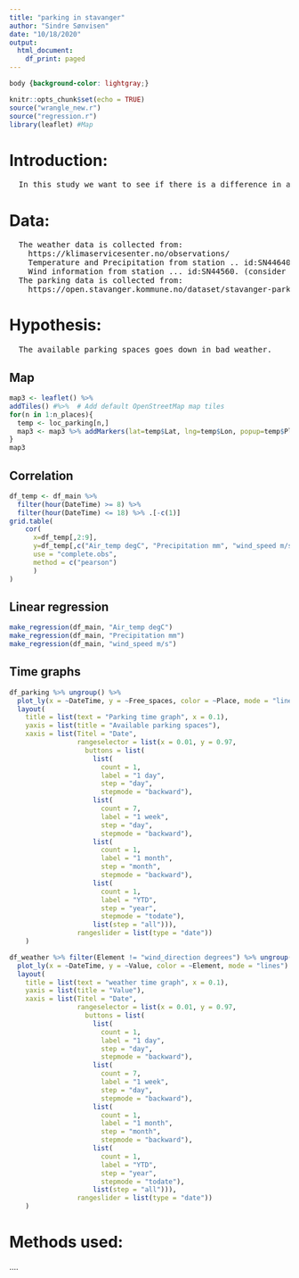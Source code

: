 ```yaml
---
title: "parking in stavanger"
author: "Sindre Sønvisen"
date: "10/18/2020"
output: 
  html_document:
    df_print: paged
---
```


```css
body {background-color: lightgray;}
```

```r
knitr::opts_chunk$set(echo = TRUE)
source("wrangle_new.r")
source("regression.r")
library(leaflet) #Map
```

# Introduction:
<pre>
  In this study we want to see if there is a difference in available parking spaces in different weather.
</pre>

# Data:
<pre>
  The weather data is collected from:
    https://klimaservicesenter.no/observations/
    Temperature and Precipitation from station .. id:SN44640.
    Wind information from station ... id:SN44560. (consider changing...)
  The parking data is collected from:
    https://open.stavanger.kommune.no/dataset/stavanger-parkering/
</pre>

# Hypothesis:
<pre>
  The available parking spaces goes down in bad weather.
</pre>

## Map
```r
map3 <- leaflet() %>%
addTiles() #%>%  # Add default OpenStreetMap map tiles
for(n in 1:n_places){
  temp <- loc_parking[n,]
  map3 <- map3 %>% addMarkers(lat=temp$Lat, lng=temp$Lon, popup=temp$Place)
}
map3
```

## Correlation
```r
df_temp <- df_main %>% 
  filter(hour(DateTime) >= 8) %>%
  filter(hour(DateTime) <= 18) %>% .[-c(1)]
grid.table(
    cor(
      x=df_temp[,2:9], 
      y=df_temp[,c("Air_temp degC", "Precipitation mm", "wind_speed m/s")], 
      use = "complete.obs", 
      method = c("pearson")
      )
)
```

## Linear regression

```r
make_regression(df_main, "Air_temp degC")
make_regression(df_main, "Precipitation mm")
make_regression(df_main, "wind_speed m/s")
```

## Time graphs
```r
df_parking %>% ungroup() %>%
  plot_ly(x = ~DateTime, y = ~Free_spaces, color = ~Place, mode = "lines") %>%
  layout(
    title = list(text = "Parking time graph", x = 0.1),
    yaxis = list(title = "Available parking spaces"),
    xaxis = list(Titel = "Date",
                 rangeselector = list(x = 0.01, y = 0.97,
                   buttons = list(
                     list(
                       count = 1,
                       label = "1 day",
                       step = "day",
                       stepmode = "backward"),
                     list(
                       count = 7,
                       label = "1 week",
                       step = "day",
                       stepmode = "backward"),
                     list(
                       count = 1,
                       label = "1 month",
                       step = "month",
                       stepmode = "backward"),
                     list(
                       count = 1,
                       label = "YTD",
                       step = "year",
                       stepmode = "todate"),
                     list(step = "all"))),
                 rangeslider = list(type = "date"))
    )

```

```r
df_weather %>% filter(Element != "wind_direction degrees") %>% ungroup() %>%
  plot_ly(x = ~DateTime, y = ~Value, color = ~Element, mode = "lines") %>%
  layout(
    title = list(text = "weather time graph", x = 0.1),
    yaxis = list(title = "Value"),
    xaxis = list(Titel = "Date",
                 rangeselector = list(x = 0.01, y = 0.97, 
                   buttons = list(
                     list(
                       count = 1,
                       label = "1 day",
                       step = "day",
                       stepmode = "backward"),
                     list(
                       count = 7,
                       label = "1 week",
                       step = "day",
                       stepmode = "backward"),
                     list(
                       count = 1,
                       label = "1 month",
                       step = "month",
                       stepmode = "backward"),
                     list(
                       count = 1,
                       label = "YTD",
                       step = "year",
                       stepmode = "todate"),
                     list(step = "all"))),
                 rangeslider = list(type = "date"))
    )

```

# Methods used:
....